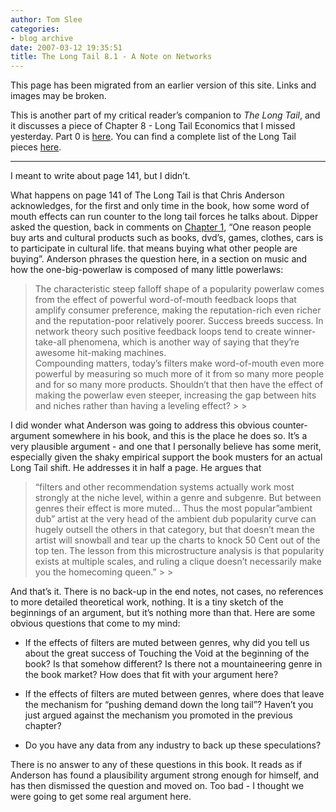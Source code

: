 ```yaml
---
author: Tom Slee
categories:
- blog archive
date: 2007-03-12 19:35:51
title: The Long Tail 8.1 - A Note on Networks
---
```


::: {.callout-note}

This page has been migrated from an earlier version of this site. 
Links and images may be broken.

:::



				

This is another part of my critical reader's companion to _The Long Tail_, and it discusses a piece of Chapter 8 - Long Tail Economics that I missed yesterday. Part 0 is [here](http://whimsley.typepad.com/whimsley/2007/02/my_next_several.html). You can find a complete list of the Long Tail pieces [here](http://whimsley.typepad.com/whimsley/2007/03/the_long_tail_l.html).  


* * *

I meant to write about page 141, but I didn't. 




What happens on page 141 of The Long Tail is that Chris Anderson acknowledges, for the first and only time in the book, how some word of mouth effects can run counter to the long tail forces he talks about. Dipper asked the question, back in comments on [Chapter 1](http://whimsley.typepad.com/whimsley/2007/02/chapter_1_start.html), "One reason people buy arts and cultural products such as books, dvd's, games, clothes, cars is to participate in cultural life. that means buying what other people are buying". Anderson phrases the question here, in a section on music and how the one-big-powerlaw is composed of many little powerlaws: 

<blockquote>The characteristic steep falloff shape of a popularity powerlaw comes from the effect of powerful word-of-mouth feedback loops that amplify consumer preference, making the reputation-rich even richer and the reputation-poor relatively poorer. Success breeds success. In network theory such positive feedback loops tend to create winner-take-all phenomena, which is another way of saying that they're awesome hit-making machines.  
Compounding matters, today's filters make word-of-mouth even more powerful by measuring so much more of it from so many more people and for so many more products. Shouldn't that then have the effect of making the powerlaw even steeper, increasing the gap between hits and niches rather than having a leveling effect?
> 
> </blockquote>

I did wonder what Anderson was going to address this obvious counter-argument somewhere in his book, and this is the place he does so. It's a very plausible argument - and one that I personally believe has some merit, especially given the shaky empirical support the book musters for an actual Long Tail shift. He addresses it in half a page. He argues that 

<blockquote>"filters and other recommendation systems actually work most strongly at the niche level, within a genre and subgenre. But between genres their effect is more muted... Thus the most popular "ambient dub" artist at the very head of the ambient dub popularity curve can hugely outsell the others in that category, but that doesn't mean the artist will snowball and tear up the charts to knock 50 Cent out of the top ten. The lesson from this microstructure analysis is that popularity exists at multiple scales, and ruling a clique doesn't necessarily make you the homecoming queen."
> 
> </blockquote>

And that's it. There is no back-up in the end notes, not cases, no references to more detailed theoretical work, nothing. It is a tiny sketch of the beginnings of an argument, but it's nothing more than that. Here are some obvious questions that come to my mind:




  * If the effects of filters are muted between genres, why did you tell us about the great success of Touching the Void at the beginning of the book? Is that somehow different? Is there not a mountaineering genre in the book market? How does that fit with your argument here?


  * If the effects of filters are muted between genres, where does that leave the mechanism for "pushing demand down the long tail"? Haven't you just argued against the mechanism you promoted in the previous chapter?


  * Do you have any data from any industry to back up these speculations?



There is no answer to any of these questions in this book. It reads as if Anderson has found a plausibility argument strong enough for himself, and has then dismissed the question and moved on. Too bad - I thought we were going to get some real argument here.


		
